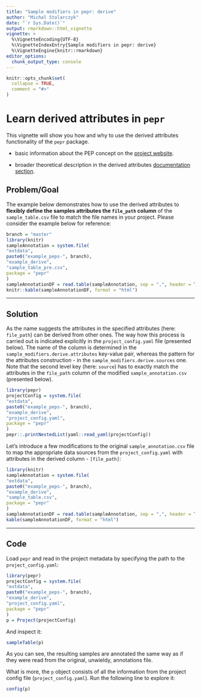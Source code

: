 ```yaml
---
title: "Sample modifiers in pepr: derive"
author: "Michal Stolarczyk"
date: "`r Sys.Date()`"
output: rmarkdown::html_vignette
vignette: >
  %\VignetteEncoding{UTF-8}
  %\VignetteIndexEntry{Sample modifiers in pepr: derive}
  %\VignetteEngine{knitr::rmarkdown}
editor_options: 
  chunk_output_type: console
---
```


```r
knitr::opts_chunk$set(
  collapse = TRUE,
  comment = "#>"
)
```

# Learn derived attributes in `pepr`

This vignette will show you how and why to use the derived attributes functionality of the `pepr` package. 

 - basic information about the PEP concept on the [project website](https://pepkit.github.io/).
 
 - broader theoretical description in the derived attributes [documentation section](http://pep.databio.org/en/2.0.0/specification/#sample_modifiersderive).

## Problem/Goal

The example below demonstrates how to use the derived attributes to **flexibly define the samples attributes the `file_path` column** of the `sample_table.csv` file to match the file names in  your project. Please consider the example below for reference:


```r
branch = "master"
library(knitr)
sampleAnnotation = system.file(
"extdata",
paste0("example_peps-", branch),
"example_derive",
"sample_table_pre.csv",
package = "pepr"
)
sampleAnnotationDF = read.table(sampleAnnotation, sep = ",", header = T)
knitr::kable(sampleAnnotationDF, format = "html") 
```

----

## Solution

As the name suggests the attributes in the specified attributes (here: `file_path`) can be derived from other ones. The way how this process is carried out is indicated explicitly in the `project_config.yaml` file (presented below). The name of the column is determined in the `sample_modifiers.derive.attributes` key-value pair, whereas the pattern for the attributes construction - in the `sample_modifiers.derive.sources` one. Note that the second level key (here: `source`) has to exactly match the attributes in the `file_path` column of the modified `sample_annotation.csv` (presented below).


```r
library(pepr)
projectConfig = system.file(
"extdata",
paste0("example_peps-", branch),
"example_derive",
"project_config.yaml",
package = "pepr"
)
pepr::.printNestedList(yaml::read_yaml(projectConfig))
```


Let's introduce a few modifications to the original `sample_annotation.csv` file to map the appropriate data sources from the `project_config.yaml` with attributes in the derived column - `[file_path]`:

```r
library(knitr)
sampleAnnotation = system.file(
"extdata",
paste0("example_peps-", branch),
"example_derive",
"sample_table.csv",
package = "pepr"
)
sampleAnnotationDF = read.table(sampleAnnotation, sep = ",", header = T)
kable(sampleAnnotationDF, format = "html") 
```

----

## Code

Load `pepr` and read in the project metadata by specifying the path to the `project_config.yaml`:

```r
library(pepr)
projectConfig = system.file(
"extdata",
paste0("example_peps-", branch),
"example_derive",
"project_config.yaml",
package = "pepr"
)
p = Project(projectConfig)
```

And inspect it:

```r
sampleTable(p)
```

As you can see, the resulting samples are annotated the same way as if they were read from the original, unwieldy, annotations file.

What is more, the `p` object consists of all the information from the project config file (`project_config.yaml`). Run the following line to explore it:

```r
config(p)
```


